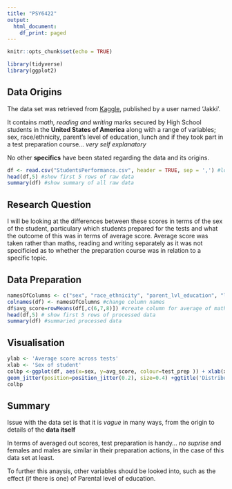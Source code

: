 ```yaml
---
title: "PSY6422"
output:
  html_document:
    df_print: paged
---
```


```r
knitr::opts_chunk$set(echo = TRUE)
```

```r
library(tidyverse)
library(ggplot2)
```

## Data Origins

The data set was retrieved from  [Kaggle](https://www.kaggle.com/spscientist/students-performance-in-exams), published by a user named 'Jakki'.

It contains *math, reading and writing* marks secured by High School students in the **United States of America** along with a range of variables;
sex, race/ethnicity, parent's level of education, lunch and if they took part in a test preparation course... *very self explanatory* 

No other **specifics** have been stated regarding the data and its origins.

```r
df <- read.csv("StudentsPerformance.csv", header = TRUE, sep = ',') #load data
head(df,5) #show first 5 rows of raw data
summary(df) #show summary of all raw data
```

## Research Question

I will be looking at the differences between these scores in terms of the sex of the student, particulary which students prepared for the tests and what the outcome of this was in terms of average score. Average score was taken rather than maths, reading and writing separately as it was not specificied as to whether the preparation course was in relation to a specific topic.

## Data Preparation


```r

namesOfColumns <- c("sex", "race_ethnicity", "parent_lvl_education", "lunch", "test_prep","math","reading","writing")
colnames(df) <- namesOfColumns #change column names
df$avg_score=rowMeans(df[,c(6,7,8)]) #create column for average of math, reading and writing score
head(df,5) # show first 5 rows of processed data
summary(df) #summaried processed data
```

## Visualisation

```r
ylab <- 'Average score across tests'
xlab <- 'Sex of student'
colbp <-ggplot(df, aes(x=sex, y=avg_score, colour=test_prep )) + xlab(xlab) + ylab(ylab) + geom_boxplot() +
geom_jitter(position=position_jitter(0.2), size=0.4) +ggtitle('Distribution of female and male student average test scores noting for test preparation')
colbp
```


## Summary

Issue with the data set is that it is *vague* in many ways, from the origin to details of the **data itself**

In terms of averaged out scores, test preparation is handy... *no suprise* and females and males are similar in their preparation actions, in the case of this data set at least.

To further this anaysis, other variables should be looked into, such as the effect (if there is one) of Parental level of education.
